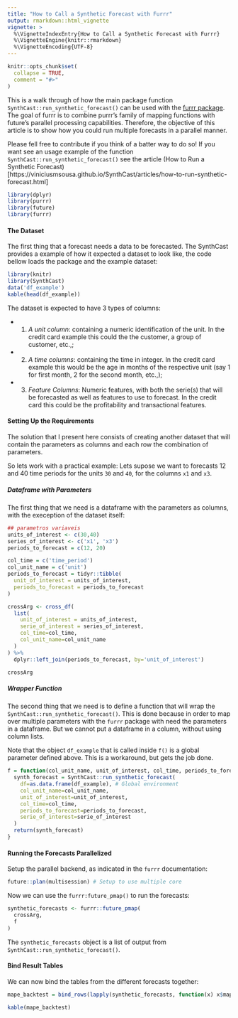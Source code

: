 ```yaml
---
title: "How to Call a Synthetic Forecast with Furrr"
output: rmarkdown::html_vignette
vignette: >
  %\VignetteIndexEntry{How to Call a Synthetic Forecast with Furrr}
  %\VignetteEngine{knitr::rmarkdown}
  %\VignetteEncoding{UTF-8}
---
```


```r
knitr::opts_chunk$set(
  collapse = TRUE,
  comment = "#>"
)
```

This is a walk through of how the main package function `SynthCast::run_synthetic_forecast()` can be used with the [furrr package](https://furrr.futureverse.org/). The goal of furrr is to combine purrr’s family of mapping functions with future’s parallel processing capabilities. Therefore, the objective of this article is to show how you could run multiple forecasts in a parallel manner.

Please fell free to contribute if you think of a batter way to do so! If you want see an usage example of the function `SynthCast::run_synthetic_forecast()` see the article (How to Run a Synthetic Forecast)[https://viniciusmsousa.github.io/SynthCast/articles/how-to-run-synthetic-forecast.html] 

```r
library(dplyr)
library(purrr)
library(future)
library(furrr)
```



#### The Dataset

The first thing that a forecast needs a data to be forecasted. The SynthCast provides a example of how it expected a dataset to look like, the code bellow loads the package and the example dataset:

```r
library(knitr)
library(SynthCast)
data('df_example')
kable(head(df_example)) 
```

The dataset is expected to have 3 types of columns:

- 1) *A unit column*: containing a numeric identification of the unit. In the credit card example this could the the customer, a group of customer, etc.,;
- 2) *A time columns*: containing the time in integer. In the credit card example this would be the age in months of the respective unit (say 1 for first month, 2 for the second month, etc.,);
- 3) *Feature Columns*: Numeric features, with both the serie(s) that will be forecasted as well as features to use to forecast. In the credit card this could be the profitability and transactional features.



#### Setting Up the Requirements

The solution that I present here consists of creating another dataset that will contain the parameters as columns and each row the combination of parameters. 

So lets work with a practical example: Lets supose we want to forecasts 12 and 40 time periods for the units `30` and `40`, for the columns `x1` and `x3`.

##### Dataframe with Parameters

The first thing that we need is a dataframe with the parameters as columns, with the exeception of the dataset itself:

```r


## parametros variaveis
units_of_interest <- c(30,40)
series_of_interest <- c('x1', 'x3')
periods_to_forecast = c(12, 20) 

col_time = c('time_period')
col_unit_name = c('unit')
periods_to_forecast = tidyr::tibble(
  unit_of_interest = units_of_interest,
  periods_to_forecast = periods_to_forecast
)

crossArg <- cross_df(
  list(
    unit_of_interest = units_of_interest,
    serie_of_interest = series_of_interest,
    col_time=col_time,
    col_unit_name=col_unit_name
  )
) %>%
  dplyr::left_join(periods_to_forecast, by='unit_of_interest')

crossArg
```




##### Wrapper Function

The second thing that we need is to define a function that will wrap the `SynthCast::run_synthetic_forecast()`. This is done because in order to map over multiple parameters with the `furrr` package with need the parameters in a dataframe. But we cannot put a dataframe in a column, without using column lists.

Note that the object `df_example` that is called inside `f()` is a global parameter defined above. This is a workaround, but gets the job done. 

```r
f = function(col_unit_name, unit_of_interest, col_time, periods_to_forecast, serie_of_interest){
  synth_forecast = SynthCast::run_synthetic_forecast(
    df=as.data.frame(df_example), # Global environment
    col_unit_name=col_unit_name,
    unit_of_interest=unit_of_interest,
    col_time=col_time,
    periods_to_forecast=periods_to_forecast,
    serie_of_interest=serie_of_interest
  )
  return(synth_forecast)
}
```


#### Running the Forecasts Parallelized

Setup the parallel backend, as indicated in the `furrr` documentation:
```r
future::plan(multisession) # Setup to use multiple core
```

Now we can use the `furrr:future_pmap()` to run the forecasts:

```r
synthetic_forecasts <- furrr::future_pmap(
  crossArg,
  f
)
```

The `synthetic_forecasts` object is a list of output from `SynthCast::run_synthetic_forecast()`.

#### Bind Result Tables

We can now bind the tables from the different forecasts together:

```r
mape_backtest = bind_rows(lapply(synthetic_forecasts, function(x) x$mape_backtest))

kable(mape_backtest) 
```


